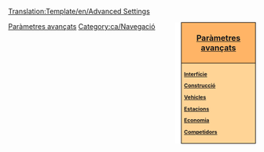 [[Translation:Template/en/Advanced Settings]]
<noinclude></noinclude><div style="float:right; padding-left:12px; background:#ffffff;">
<div style="width:140px; border:1px solid #000000; background:#ffb466; padding:5px; -moz-border-radius-topleft:5px; -moz-border-radius-topright:5px; font-size: 12pt;">
<center><strong><font size="3">[[ca/Archive/Manual/Settings/Paràmetres avançats|Paràmetres avançats]]</font></strong></center>
</div>
<div style="width:140px;  border:1px solid black; border-top-width: 0px; background:#ffd496; padding:5px; -moz-border-radius-bottomleft:5px; -moz-border-radius-bottomright:8px; font-size: 8pt;">
<strong>
[[ca/Archive/Manual/Settings/Paràmetres avançats/Interfície|Interfície]]

[[ca/Paràmetres avançats/Construcció|Construcció]]

[[ca/Paràmetres avançats/Vehicles|Vehicles]]

[[ca/Paràmetres avançats/Estacions|Estacions]]

[[ca/Paràmetres avançats/Economia|Economia]]

[[ca/Paràmetres avançats/Competidors|Competidors]]
</strong>
</div>
</div><noinclude>

[[Category:ca/Plantilles|Paràmetres avançats]][[Category:ca/Navegació]]
</noinclude>